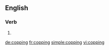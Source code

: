 ==English==

===Verb===
{{head|en}}

# {{present participle of|cop|lang=en}}

[[de:copping]]
[[fr:copping]]
[[simple:copping]]
[[vi:copping]]